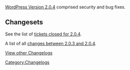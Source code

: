 [[Version_2.0.4|WordPress Version 2.0.4]] comprised security and bug fixes.

==Changesets==
See the list of [http://trac.wordpress.org/query?status=closed&milestone=2.0.4 tickets closed for 2.0.4].

A list of all [http://trac.wordpress.org/log/branches/2.0?action=stop_on_copy&rev=4066&stop_rev=3826&mode=stop_on_copy changes between 2.0.3 and 2.0.4].

<!--The list below was generated with [[User:MDAWaffe/Changelog_Generator|MDAWaffe's Changelog Generator]].-->



[[WordPress Versions|View other Changelogs]]
[[Category:Changelogs]]